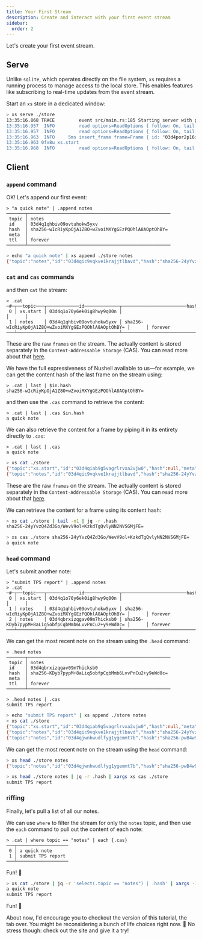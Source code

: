 ```yaml
---
title: Your First Stream
description: Create and interact with your first event stream
sidebar:
  order: 2
---
```




Let's create your first event stream.

## Serve

Unlike `sqlite`, which operates directly on the file system, `xs` requires a
running process to manage access to the local store. This enables features like
subscribing to real-time updates from the event stream.

Start an `xs` store in a dedicated window:

```bash withOutput
> xs serve ./store
13:35:16.868 TRACE         event src/main.rs:185 Starting server with path: "./store                                                                    xs:185
13:35:16.957  INFO         read options=ReadOptions { follow: On, tail: false, last_id: None, limit: None }                                      xs::store:174
13:35:16.957  INFO         read options=ReadOptions { follow: On, tail: true, last_id: None, limit: None }                                       xs::store:174
13:35:16.963  INFO     5ms insert_frame frame=Frame { id: "03d4por2p16i05i81fjy0fx8u", topic: "xs.start", hash: None, meta: None, ttl: None }    xs::store:410
13:35:16.963 0fx8u xs.start
13:35:16.968  INFO         read options=ReadOptions { follow: On, tail: false, last_id: None, limit: None }                                      xs::store:174
```

## Client

### `append` command

OK! Let's append our first event:

<Tabs syncKey="shell">

<TabItem label="nushell">

```nushell withOutput
> "a quick note" | .append notes
───────┬─────────────────────────────────────────────────────
 topic │ notes
 id    │ 03d4q1qhbiv09ovtuhokw5yxv
 hash  │ sha256-wIcRiyKpOjA1Z8O+wZvoiMXYgGEzPQOhlA8AOptOhBY=
 meta  │
 ttl   │ forever
───────┴─────────────────────────────────────────────────────
```

</TabItem>

<TabItem label="bash">

```bash withOutput
> echo "a quick note" | xs append ./store notes
{"topic":"notes","id":"03d4qic9vqkve1krajjtlbavd","hash":"sha256-24yYvzQ4Zd3Go/WevV9ol+KzkdTgQvlyNN2NVSGMjFE=","meta":null,"ttl":"forever"}
```

</TabItem>

</Tabs>

### `cat` and `cas` commands

and then `cat` the stream:

<Tabs syncKey="shell">

<TabItem label="nushell">

```nushell withOutput
> .cat
─#─┬──topic───┬────────────id─────────────┬────────────────────────hash─────────────────────────┬─meta─┬───ttl───
 0 │ xs.start │ 03d4q1o70y6ek0ig8hwy9q00n │                                                     │      │
 1 │ notes    │ 03d4q1qhbiv09ovtuhokw5yxv │ sha256-wIcRiyKpOjA1Z8O+wZvoiMXYgGEzPQOhlA8AOptOhBY= │      │ forever
───┴──────────┴───────────────────────────┴─────────────────────────────────────────────────────┴──────┴─────────
```

These are the raw `frames` on the stream. The actually content is stored
separately in the `Content-Addressable Storage` (CAS). You can read more about
that [here](../../reference/architecture/).

We have the full expressiveness of Nushell available to us—for example, we can
get the content hash of the last frame on the stream using:

```nushell withOutput
> .cat | last | $in.hash
sha256-wIcRiyKpOjA1Z8O+wZvoiMXYgGEzPQOhlA8AOptOhBY=
```

and then use the `.cas` command to retrieve the content:

```nushell withOutput
> .cat | last | .cas $in.hash
a quick note
```

We can also retrieve the content for a frame by piping it in its entirety
directly to `.cas`:

```nushell withOutput
> .cat | last | .cas
a quick note
```

</TabItem>

<TabItem label="bash">

```bash withOutput
> xs cat ./store
{"topic":"xs.start","id":"03d4qiab9g5vagrlrvxa2vjw0","hash":null,"meta":null,"ttl":null}
{"topic":"notes","id":"03d4qic9vqkve1krajjtlbavd","hash":"sha256-24yYvzQ4Zd3Go/WevV9ol+KzkdTgQvlyNN2NVSGMjFE=","meta":null,"ttl":"forever"}
```

These are the raw `frames` on the stream. The actually content is stored
separately in the `Content-Addressable Storage` (CAS). You can read more about
that [here](../../reference/architecture/).

We can retrieve the content for a frame using its content hash:

```bash withOutput
> xs cat ./store | tail -n1 | jq -r .hash
sha256-24yYvzQ4Zd3Go/WevV9ol+KzkdTgQvlyNN2NVSGMjFE=
```

```bash withOutput
> xs cas ./store sha256-24yYvzQ4Zd3Go/WevV9ol+KzkdTgQvlyNN2NVSGMjFE=
a quick note
```

</TabItem>

</Tabs>

### `head` command

Let's submit another note:

<Tabs syncKey="shell">

<TabItem label="nushell">

```nushell withOutput
> "submit TPS report" | .append notes
> .cat
─#─┬──topic───┬────────────id─────────────┬────────────────────────hash─────────────────────────┬─meta─┬───ttl───
 0 │ xs.start │ 03d4q1o70y6ek0ig8hwy9q00n │                                                     │      │
 1 │ notes    │ 03d4q1qhbiv09ovtuhokw5yxv │ sha256-wIcRiyKpOjA1Z8O+wZvoiMXYgGEzPQOhlA8AOptOhBY= │      │ forever
 2 │ notes    │ 03d4qbrxizqgav09m7hicksb0 │ sha256-KDyb7pypM+8aLiq5obfpCqbMmb6LvvPnCu2+y9eWd0c= │      │ forever
───┴──────────┴───────────────────────────┴─────────────────────────────────────────────────────┴──────┴─────────
```

We can get the most recent note on the stream using the `.head` command:

```nushell withOutput
> .head notes
───────┬─────────────────────────────────────────────────────
 topic │ notes
 id    │ 03d4qbrxizqgav09m7hicksb0
 hash  │ sha256-KDyb7pypM+8aLiq5obfpCqbMmb6LvvPnCu2+y9eWd0c=
 meta  │
 ttl   │ forever
───────┴─────────────────────────────────────────────────────
```

```nushell withOutput
> .head notes | .cas
submit TPS report
```

</TabItem>

<TabItem label="bash">

```bash withOutput
> echo "submit TPS report" | xs append ./store notes
> xs cat ./store
{"topic":"xs.start","id":"03d4qiab9g5vagrlrvxa2vjw0","hash":null,"meta":null,"ttl":null}
{"topic":"notes","id":"03d4qic9vqkve1krajjtlbavd","hash":"sha256-24yYvzQ4Zd3Go/WevV9ol+KzkdTgQvlyNN2NVSGMjFE=","meta":null,"ttl":"forever"}
{"topic":"notes","id":"03d4qjwnhwudlfyg1ygemmt7b","hash":"sha256-pwB4w9N1v99Uu/96KsKKaIgDMm18QDMOZJsEwCxBtsA=","meta":null,"ttl":"forever"}
```

We can get the most recent note on the stream using the `head` command:

```bash withOutput
> xs head ./store notes
{"topic":"notes","id":"03d4qjwnhwudlfyg1ygemmt7b","hash":"sha256-pwB4w9N1v99Uu/96KsKKaIgDMm18QDMOZJsEwCxBtsA=","meta":null,"ttl":"forever"}
```

```bash withOutput
> xs head ./store notes | jq -r .hash | xargs xs cas ./store
submit TPS report
```

</TabItem>

</Tabs>

### riffing

Finally, let's pull a list of all our notes.

<Tabs syncKey="shell">

<TabItem label="nushell">

We can use `where` to filter the stream for only the `notes` topic, and then use
the `each` command to pull out the content of each note:

```nushell withOutput
> .cat | where topic == "notes" | each {.cas}
───┬───────────────────
 0 │ a quick note
 1 │ submit TPS report
───┴───────────────────
```

Fun! 🎉

</TabItem>

<TabItem label="bash">

```bash withOutput
> xs cat ./store | jq -r 'select(.topic == "notes") | .hash' | xargs -I{} xs cas ./store {}
a quick note
submit TPS report
```

Fun! 🎉

<Aside type="tip">

About now, I'd encourage you to checkout the <Link to="nu" /> version of this
tutorial, the tab over. You might be reconsidering a bunch of life choices right
now. 🤣 No stress though: check out the <Link to="nu" /> site and give it a try!

</Aside>

</TabItem>

</Tabs>
